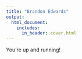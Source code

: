```yaml
---
title: "Brandon Edwards"
output:
  html_document:
    includes:
      in_header: cover.html
---
```


You're up and running!